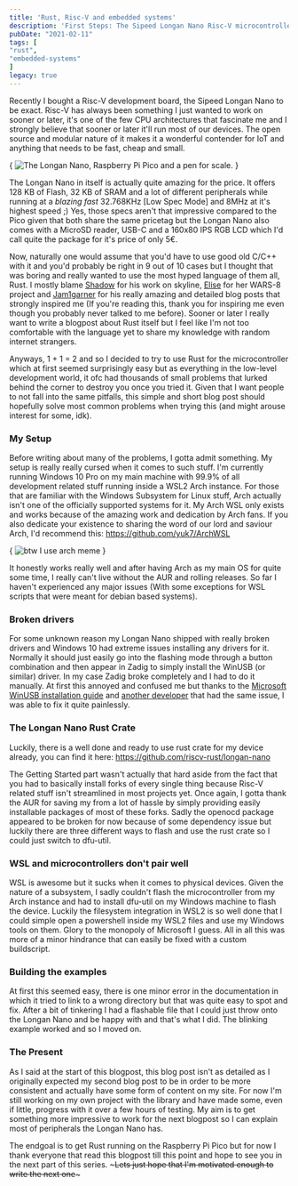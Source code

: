 ```yaml
---
title: 'Rust, Risc-V and embedded systems'
description: 'First Steps: The Sipeed Longan Nano Risc-V microcontroller and Rust'
pubDate: "2021-02-11"
tags: [
"rust",
"embedded-systems"
]
legacy: true    
---
```




Recently I bought a Risc-V development board, the Sipeed Longan Nano to be exact. Risc-V has always been something I just wanted to work on sooner or later, it's one of the few CPU architectures that fascinate me and I strongly believe that sooner or later it'll run most of our devices. The open source and modular nature of it makes it a wonderful contender for IoT and anything that needs to be fast, cheap and small.

{
    <Image src={compare} alt="The Longan Nano, Raspberry Pi Pico and a pen for scale."/>
}

The Longan Nano in itself is actually quite amazing for the price. It offers 128 KB of Flash, 32 KB of SRAM and a lot of different peripherals while running at a *blazing fast* 32.768KHz [Low Spec Mode] and 8MHz at it's highest speed ;) Yes, those specs aren't that impressive compared to the Pico given that both share the same pricetag but the Longan Nano also comes with a MicroSD reader, USB-C and a 160x80 IPS RGB LCD which I'd call quite the package for it's price of only 5€.

Now, naturally one would assume that you'd have to use good old C/C++ with it and you'd probably be right in 9 out of 10 cases but I thought that was boring and really wanted to use the most hyped language of them all, Rust. I mostly blame [Shadow](https://github.com/shadowninja108) for his work on skyline, [Elise](https://github.com/EliseZeroTwo) for her WARS-8 project and [Jam1garner](https://github.com/jam1garner) for his really amazing and detailed blog posts that strongly inspired me (If you're reading this, thank you for inspiring me even though you probably never talked to me before). 
Sooner or later I really want to write a blogpost about Rust itself but I feel like I'm not too comfortable with the language yet to share my knowledge with random internet strangers.

Anyways, 1 + 1 = 2 and so I decided to try to use Rust for the microcontroller which at first seemed surprisingly easy but as everything in the low-level development world, it ofc had thousands of small problems that lurked behind the corner to destroy you once you tried it. Given that I want people to not fall into the same pitfalls, this simple and short blog post should hopefully solve most common problems when trying this (and might arouse interest for some, idk).

### My Setup

Before writing about many of the problems, I gotta admit something. My setup is really really cursed when it comes to such stuff.
I'm currently running Windows 10 Pro on my main machine with 99.9% of all development related stuff running inside a WSL2 Arch instance. For those that are familiar with the Windows Subsystem for Linux stuff, Arch actually isn't one of the officially supported systems for it. My Arch WSL only exists and works because of the amazing work and dedication by Arch fans. If you also dedicate your existence to sharing the word of our lord and saviour Arch, I'd recommend this: https://github.com/yuk7/ArchWSL

{
    <Image src={meme} alt="btw I use arch meme"/>
}

It honestly works really well and after having Arch as my main OS for quite some time, I really can't live without the AUR and rolling releases. So far I haven't experienced any major issues (With some exceptions for WSL scripts that were meant for debian based systems).

### Broken drivers

For some unknown reason my Longan Nano shipped with really broken drivers and Windows 10 had extreme issues installing any drivers for it. Normally it should just easily go into the flashing mode through a button combination and then appear in Zadig to simply install the WinUSB (or similar) driver. 
In my case Zadig broke completely and I had to do it manually. At first this annoyed and confused me but thanks to the [Microsoft WinUSB installation guide](https://docs.microsoft.com/en-us/windows-hardware/drivers/usbcon/winusb-installation) and [another developer](https://ribesjordi.wordpress.com/2020/04/10/setting-up-the-pio-ide-for-sipeed-longan-nano-in-windows-10/) that had the same issue, I was able to fix it quite painlessly. 

### The Longan Nano Rust Crate

Luckily, there is a well done and ready to use rust crate for my device already, you can find it here: https://github.com/riscv-rust/longan-nano

The Getting Started part wasn't actually that hard aside from the fact that you had to basically install forks of every single thing because Risc-V related stuff isn't streamlined in most projects yet. 
Once again, I gotta thank the AUR for saving my from a lot of hassle by simply providing easily installable packages of most of these forks. Sadly the openocd package appeared to be broken for now because of some dependency issue but luckily there are three different ways to flash and use the rust crate so I could just switch to dfu-util.

### WSL and microcontrollers don't pair well

WSL is awesome but it sucks when it comes to physical devices. Given the nature of a subsystem, I sadly couldn't flash the microcontroller from my Arch instance and had to install dfu-util on my Windows machine to flash the device. Luckily the filesystem integration in WSL2 is so well done that I could simple open a powershell inside my WSL2 files and use my Windows tools on them. Glory to the monopoly of Microsoft I guess. All in all this was more of a minor hindrance that can easily be fixed with a custom buildscript.

### Building the examples

At first this seemed easy, there is one minor error in the documentation in which it tried to link to a wrong directory but that was quite easy to spot and fix. After a bit of tinkering I had a flashable file that I could just throw onto the Longan Nano and be happy with and that's what I did. The blinking example worked and so I moved on.

### The Present

As I said at the start of this blogpost, this blog post isn't as detailed as I originally expected my second blog post to be in order to be more consistent and actually have some form of content on my site. For now I'm still working on my own project with the library and have made some, even if little, progress with it over a few hours of testing. My aim is to get something more impressive to work for the next blogpost so I can explain most of peripherals the Longan Nano has.

The endgoal is to get Rust running on the Raspberry Pi Pico but for now I thank everyone that read this blogpost till this point and hope to see you in the next part of this series. ~~~Lets just hope that I'm motivated enough to write the next one~~~